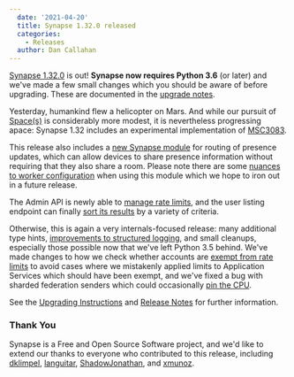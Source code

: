 ```yaml
---
  date: '2021-04-20'
  title: Synapse 1.32.0 released
  categories:
    - Releases
  author: Dan Callahan
---
```


[Synapse 1.32.0](https://github.com/matrix-org/synapse/releases/tag/v1.32.0) is out! **Synapse now requires Python 3.6** (or later) and we've made a few small changes which you should be aware of before upgrading. These are documented in the [upgrade notes](https://github.com/matrix-org/synapse/blob/v1.32.0/UPGRADE.rst#upgrading-to-v1320).

Yesterday, humankind flew a helicopter on Mars. And while our pursuit of [Space(s)](https://github.com/matrix-org/matrix-doc/pull/1772) is considerably more modest, it is nevertheless progressing apace: Synapse 1.32 includes an experimental implementation of [MSC3083](https://github.com/matrix-org/matrix-doc/pull/3083).

This release also includes a [new Synapse module](https://github.com/matrix-org/synapse/pull/9491) for routing of presence updates, which can allow devices to share presence information without requiring that they also share a room. Please note there are some [nuances to worker configuration](https://github.com/matrix-org/synapse/pull/9823) when using this module which we hope to iron out in a future release.

The Admin API is newly able to [manage rate limits](https://github.com/matrix-org/synapse/blob/v1.32.0rc1/docs/admin_api/user_admin_api.rst#override-ratelimiting-for-users), and the user listing endpoint can finally [sort its results](https://github.com/matrix-org/synapse/pull/9691) by a variety of criteria.

Otherwise, this is again a very internals-focused release: many additional type hints, [improvements to structured logging](https://github.com/matrix-org/synapse/pull/9654), and small cleanups, especially those possible now that we've left Python 3.5 behind. We've made changes to how we check whether accounts are [exempt from rate limits](https://github.com/matrix-org/synapse/pull/9711) to avoid cases where we mistakenly applied limits to Application Services which should have been exempt, and we've fixed a bug with sharded federation senders which could occasionally [pin the CPU](https://github.com/matrix-org/synapse/pull/9770).

See the [Upgrading Instructions](https://github.com/matrix-org/synapse/blob/v1.32.0/UPGRADE.rst#upgrading-to-v1320) and [Release Notes](https://github.com/matrix-org/synapse/releases/tag/v1.32.0) for further information.

### Thank You

Synapse is a Free and Open Source Software project, and we'd like to extend our thanks to everyone who contributed to this release, including [dklimpel](https://github.com/dklimpel), [languitar](https://github.com/languitar), [ShadowJonathan](https://github.com/ShadowJonathan), and [xmunoz](https://github.com/xmunoz).
